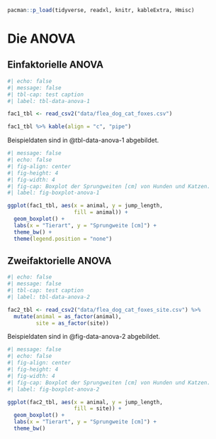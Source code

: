 ```r
pacman::p_load(tidyverse, readxl, knitr, kableExtra, Hmisc)
```

# Die ANOVA {#sec-anova}

## Einfaktorielle ANOVA

```r
#| echo: false
#| message: false
#| tbl-cap: test caption
#| label: tbl-data-anova-1

fac1_tbl <- read_csv2("data/flea_dog_cat_foxes.csv") 

fac1_tbl %>% kable(align = "c", "pipe")
```

Beispieldaten sind in @tbl-data-anova-1 abgebildet.

```r
#| message: false
#| echo: false
#| fig-align: center
#| fig-height: 4
#| fig-width: 4
#| fig-cap: Boxplot der Sprungweiten [cm] von Hunden und Katzen.
#| label: fig-boxplot-anova-1

ggplot(fac1_tbl, aes(x = animal, y = jump_length, 
                     fill = animal)) +
  geom_boxplot() +
  labs(x = "Tierart", y = "Sprungweite [cm]") +
  theme_bw() +
  theme(legend.position = "none") 

```

## Zweifaktorielle ANOVA

```r
#| echo: false
#| message: false
#| tbl-cap: test caption
#| label: tbl-data-anova-2

fac2_tbl <- read_csv2("data/flea_dog_cat_foxes_site.csv") %>% 
  mutate(animal = as_factor(animal),
         site = as_factor(site))

```

Beispieldaten sind in @fig-data-anova-2 abgebildet.

```r
#| message: false
#| echo: false
#| fig-align: center
#| fig-height: 4
#| fig-width: 4
#| fig-cap: Boxplot der Sprungweiten [cm] von Hunden und Katzen.
#| label: fig-boxplot-anova-2

ggplot(fac2_tbl, aes(x = animal, y = jump_length, 
                     fill = site)) +
  geom_boxplot() +
  labs(x = "Tierart", y = "Sprungweite [cm]") +
  theme_bw() 
```
